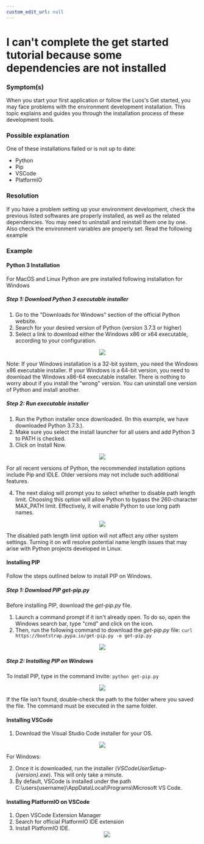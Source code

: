 ```yaml
---
custom_edit_url: null
---
```



# I can't complete the get started tutorial because some dependencies are not installed

### Symptom(s)

When you start your first application or follow the Luos's Get started, you may face problems with the environment development installation. This topic explains and guides you through the installation process of these development tools.

### Possible explanation

One of these installations failed or is not up to date:
- Python 
- Pip 
- VSCode 
- PlatformIO 

### Resolution

If you have a problem setting up your environment development, check the previous listed softwares are properly installed, as well as the related dependencies. You may need to uninstall and reinstall them one by one. Also check the environment variables are properly set.
Read the following example

### Example

#### Python 3 Installation

For MacOS and Linux Python are pre installed following installation for Windows

##### Step 1: Download Python 3 executable installer

1. Go to the "Downloads for Windows" section of the official Python website.
2. Search for your desired version of Python (version 3.7.3 or higher)
3. Select a link to download either the Windows x86 or x64 executable, according to your configuration.

<div align="center">
  <Image src="/img/faq/python_release_windows.png" />
</div>

Note: If your Windows installation is a 32-bit system, you need the Windows x86 executable installer. If your Windows is a 64-bit version, you need to download the Windows x86-64 executable installer. There is nothing to worry about if you install the “wrong” version. You can uninstall one version of Python and install another.

##### Step 2: Run executable installer

1. Run the Python installer once downloaded. (In this example, we have downloaded Python 3.7.3.).
2. Make sure you select the install launcher for all users and add Python 3 to PATH is checked.
3. Click on Install Now.

<div align="center">
  <Image src="/img/faq/python_path.png" />
</div>

For all recent versions of Python, the recommended installation options include Pip and IDLE. Older versions may not include such additional features.

4. The next dialog will prompt you to select whether to disable path length limit. Choosing this option will allow Python to bypass the 260-character MAX_PATH limit. Effectively, it will enable Python to use long path names.

<div align="center">
  <Image src="/img/faq/python_length_limit.png" />
</div>

The disabled path length limit option will not affect any other system settings. Turning it on will resolve potential name length issues that may arise with Python projects developed in Linux.

#### Installing PIP

Follow the steps outlined below to install PIP on Windows.

##### Step 1: Download PIP *get-pip.py*

Before installing PIP, download the *get-pip.py* file.

1. Launch a command prompt if it isn't already open. To do so, open the Windows search bar, type "cmd" and click on the icon.
2. Then, run the following command to download the *get-pip.py* file:
  `curl https://bootstrap.pypa.io/get-pip.py -o get-pip.py`

<div align="center">
  <Image src="/img/faq/pip_install.png" />
</div>

##### Step 2: Installing PIP on Windows

To install PIP, type in the command invite:
`python get-pip.py`

<div align="center">
  <Image src="/img/faq/pip_install_progress.png" />
</div>

If the file isn't found, double-check the path to the folder where you saved the file. The command must be executed in the same folder.

#### Installing VSCode

1. Download the Visual Studio Code installer for your OS.

<div align="center">
  <Image src="/img/faq/vscode_install.png" />
</div>

For Windows:

2. Once it is downloaded, run the installer (*VSCodeUserSetup-{version}.exe*). This will only take a minute.
3. By default, VSCode is installed under the path C:\users\{username}\AppData\Local\Programs\Microsoft VS Code.

#### Installing PlatformIO on VSCode

1. Open VSCode Extension Manager
2. Search for official PlatformIO IDE extension
3. Install PlatformIO IDE.
   <div align="center">
     <Image src="/img/faq/pio_install.png" />
   </div>

